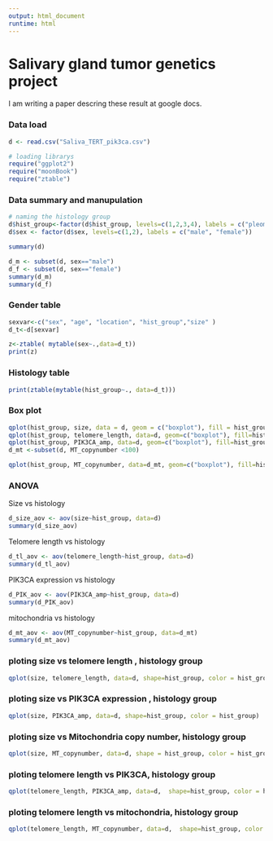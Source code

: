 ```yaml
---
output: html_document
runtime: html
---
```

# Salivary gland tumor genetics project

I am writing a paper descring these result at google docs.


### Data load
```r
d <- read.csv("Saliva_TERT_pik3ca.csv")
```


```r
# loading librarys
require("ggplot2")
require("moonBook")
require("ztable")
```

### Data summary and manupulation
```r
# naming the histology group
d$hist_group<-factor(d$hist_group, levels=c(1,2,3,4), labels = c("pleomorphic adenoma", "warthin", "carcinoma", "etc")) 
d$sex <- factor(d$sex, levels=c(1,2), labels = c("male", "female")) 

summary(d)

d_m <- subset(d, sex=="male")
d_f <- subset(d, sex=="female")
summary(d_m)
summary(d_f)
```


### Gender table
```r
sexvar<-c("sex", "age", "location", "hist_group","size" )
d_t<-d[sexvar]

z<-ztable( mytable(sex~.,data=d_t))
print(z)
```

### Histology table
```r
print(ztable(mytable(hist_group~., data=d_t)))
```


### Box plot
```r
qplot(hist_group, size, data = d, geom = c("boxplot"), fill = hist_group) # plotting the box plot for size
qplot(hist_group, telomere_length, data=d, geom=c("boxplot"), fill=hist_group) # plotting the box plot for telomere length
qplot(hist_group, PIK3CA_amp, data=d, geom=c("boxplot"), fill=hist_group) # plotting the box plot for PIK3CA expression
d_mt <-subset(d, MT_copynumber <100)

qplot(hist_group, MT_copynumber, data=d_mt, geom=c("boxplot"), fill=hist_group) # plotting the box plot for mitochondria copy number
```

### ANOVA
Size vs histology
```r
d_size_aov <- aov(size~hist_group, data=d)
summary(d_size_aov)
```

Telomere length vs histology
```r
d_tl_aov <- aov(telomere_length~hist_group, data=d)
summary(d_tl_aov)
```

PIK3CA expression vs histology
```r
d_PIK_aov <- aov(PIK3CA_amp~hist_group, data=d)
summary(d_PIK_aov)
```

mitochondria vs histology
```r
d_mt_aov <- aov(MT_copynumber~hist_group, data=d_mt)
summary(d_mt_aov)
```

### ploting size vs telomere length , histology group
```r
qplot(size, telomere_length, data=d, shape=hist_group, color = hist_group, ylim = c(0,120))
```

### ploting size vs PIK3CA expression , histology group
```r
qplot(size, PIK3CA_amp, data=d, shape=hist_group, color = hist_group)
```

### ploting size vs Mitochondria copy number, histology group
```r
qplot(size, MT_copynumber, data=d, shape = hist_group, color = hist_group, ylim = c(0,10))
```

### ploting telomere length vs PIK3CA, histology group
```r
qplot(telomere_length, PIK3CA_amp, data=d,  shape=hist_group, color = hist_group, xlim = c(0,120))
```

### ploting telomere length vs mitochondria, histology group
```r
qplot(telomere_length, MT_copynumber, data=d,  shape=hist_group, color = hist_group, xlim = c(0,120), ylim = c(0,9))
```
